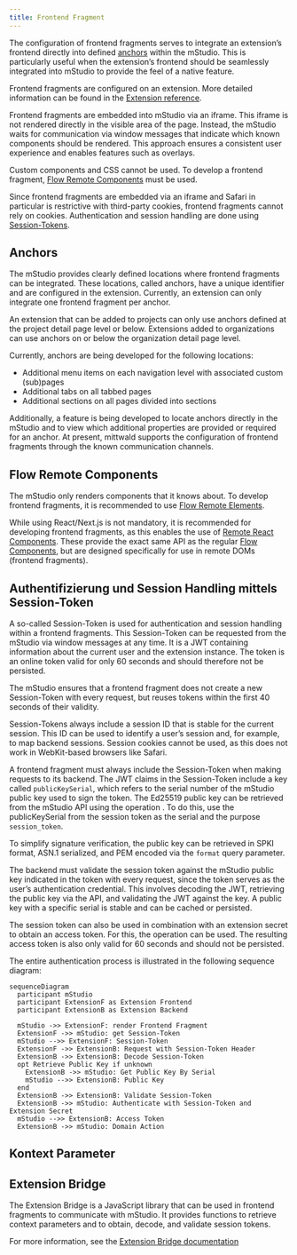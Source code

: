 ```yaml
---
title: Frontend Fragment
---
```



The configuration of frontend fragments serves to integrate an extension’s frontend directly into defined [anchors](#anchors) within the mStudio.
This is particularly useful when the extension’s frontend should be seamlessly integrated into mStudio to provide the feel of a native feature.

Frontend fragments are configured on an extension.
More detailed information can be found in the [Extension reference](../../../reference/extensions).

Frontend fragments are embedded into mStudio via an iframe.
This iframe is not rendered directly in the visible area of the page.
Instead, the mStudio waits for communication via window messages that indicate which known components should be rendered.
This approach ensures a consistent user experience and enables features such as overlays.

Custom components and CSS cannot be used.
To develop a frontend fragment, [Flow Remote Components](#flow-remote-components) must be used.

Since frontend fragments are embedded via an iframe and Safari in particular is restrictive with third-party cookies, frontend fragments cannot rely on cookies.
Authentication and session handling are done using [Session-Tokens](#authentifizierung-und-session-handling-mittels-session-token).

## Anchors

The mStudio provides clearly defined locations where frontend fragments can be integrated.
These locations, called anchors, have a unique identifier and are configured in the extension.
Currently, an extension can only integrate one frontend fragment per anchor.

An extension that can be added to projects can only use anchors defined at the project detail page level or below.
Extensions added to organizations can use anchors on or below the organization detail page level.

Currently, anchors are being developed for the following locations:

- Additional menu items on each navigation level with associated custom (sub)pages
- Additional tabs on all tabbed pages
- Additional sections on all pages divided into sections

Additionally, a feature is being developed to locate anchors directly in the mStudio and to view which additional properties are provided or required for an anchor.
At present, mittwald supports the configuration of frontend fragments through the known communication channels.

## Flow Remote Components

The mStudio only renders components that it knows about.
To develop frontend fragments, it is recommended to use [Flow Remote Elements](https://github.com/mittwald/flow/tree/main/packages/remote-elements).

While using React/Next.js is not mandatory, it is recommended for developing frontend fragments, as this enables the use of [Remote React Components](https://github.com/mittwald/flow/tree/main/packages/remote-react-components).
These provide the exact same API as the regular [Flow Components](https://github.com/mittwald/flow/tree/main/packages/components), but are designed specifically for use in remote DOMs (frontend fragments).

## Authentifizierung und Session Handling mittels Session-Token

A so-called Session-Token is used for authentication and session handling within a frontend fragments.
This Session-Token can be requested from the mStudio via window messages at any time.
It is a JWT containing information about the current user and the extension instance.
The token is an online token valid for only 60 seconds and should therefore not be persisted.

The mStudio ensures that a frontend fragment does not create a new Session-Token with every request, but reuses tokens within the first 40 seconds of their validity.

Session-Tokens always include a session ID that is stable for the current session.
This ID can be used to identify a user’s session and, for example, to map backend sessions.
Session cookies cannot be used, as this does not work in WebKit-based browsers like Safari.

A frontend fragment must always include the Session-Token when making requests to its backend.
The JWT claims in the Session-Token include a key called `publicKeySerial`, which refers to the serial number of the mStudio public key used to sign the token.
The Ed25519 public key can be retrieved from the mStudio API using the operation <OperationLink tag="Marketplace" operation="extension-get-public-key" />.
To do this, use the publicKeySerial from the session token as the serial and the purpose `session_token`.

To simplify signature verification, the public key can be retrieved in SPKI format, ASN.1 serialized, and PEM encoded via the `format` query parameter.

The backend must validate the session token against the mStudio public key indicated in the token with every request,
since the token serves as the user’s authentication credential.
This involves decoding the JWT, retrieving the public key via the API, and validating the JWT against the key.
A public key with a specific serial is stable and can be cached or persisted.

The session token can also be used in combination with an extension secret to obtain an access token.
For this, the operation <OperationLink tag="Marketplace" operation="extension-authenticate-with-session-token" /> can be used.
The resulting access token is also only valid for 60 seconds and should not be persisted.

The entire authentication process is illustrated in the following sequence diagram:

```mermaid
sequenceDiagram
  participant mStudio
  participant ExtensionF as Extension Frontend
  participant ExtensionB as Extension Backend

  mStudio ->> ExtensionF: render Frontend Fragment
  ExtensionF ->> mStudio: get Session-Token
  mStudio -->> ExtensionF: Session-Token
  ExtensionF ->> ExtensionB: Request with Session-Token Header
  ExtensionB ->> ExtensionB: Decode Session-Token
  opt Retrieve Public Key if unknown
    ExtensionB ->> mStudio: Get Public Key By Serial
    mStudio -->> ExtensionB: Public Key
  end
  ExtensionB ->> ExtensionB: Validate Session-Token
  ExtensionB ->> mStudio: Authenticate with Session-Token and Extension Secret
  mStudio -->> ExtensionB: Access Token
  ExtensionB ->> mStudio: Domain Action
```

## Kontext Parameter

## Extension Bridge

The Extension Bridge is a JavaScript library that can be used in frontend fragments to communicate with mStudio. It provides functions to retrieve context parameters and to obtain, decode, and validate session tokens.

For more information, see the [Extension Bridge documentation](https://github.com/mittwald/flow/tree/main/packages/ext-bridge)
